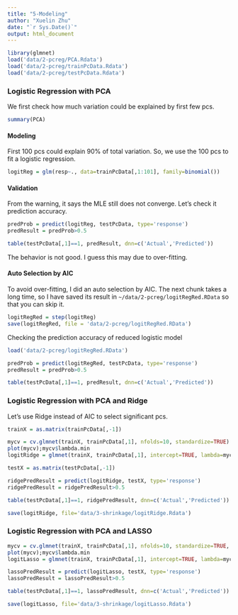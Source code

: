 ```yaml
---
title: "5-Modeling"
author: "Xuelin Zhu"
date: "`r Sys.Date()`"
output: html_document
---
```


```r
library(glmnet)
load('data/2-pcreg/PCA.Rdata')
load('data/2-pcreg/trainPcData.Rdata')
load('data/2-pcreg/testPcData.Rdata')
```

### Logistic Regression with PCA
We first check how much variation could be explained by first few pcs.
```r
summary(PCA)
```
#### Modeling
First 100 pcs could explain 90% of total variation. So, we use the 100 pcs to fit a logistic regression.
```r
logitReg = glm(resp~., data=trainPcData[,1:101], family=binomial())
```

#### Validation
From the warning, it says the MLE still does not converge. Let's check it prediction accuracy.
```r
predProb = predict(logitReg, testPcData, type='response')
predResult = predProb>0.5

table(testPcData[,1]==1, predResult, dnn=c('Actual','Predicted'))
```
The behavior is not good. I guess this may due to over-fitting.

#### Auto Selection by AIC
To avoid over-fitting, I did an auto selection by AIC. The next chunk takes a long time, so I have saved its result in ```~/data/2-pcreg/logitRegRed.RData``` so that you can skip it.
```r
logitRegRed = step(logitReg)
save(logitRegRed, file = 'data/2-pcreg/logitRegRed.RData')
```

Checking the prediction accuracy of reduced logistic model
```r
load('data/2-pcreg/logitRegRed.RData')

predProb = predict(logitRegRed, testPcData, type='response')
predResult = predProb>0.5

table(testPcData[,1]==1, predResult, dnn=c('Actual','Predicted'))
```

### Logistic Regression with PCA and Ridge
Let's use Ridge instead of AIC to select significant pcs.
```r
trainX = as.matrix(trainPcData[,-1])

mycv = cv.glmnet(trainX, trainPcData[,1], nfolds=10, standardize=TRUE)
plot(mycv);mycv$lambda.min
logitRidge = glmnet(trainX, trainPcData[,1], intercept=TRUE, lambda=mycv$lambda.min); rm(mycv)

testX = as.matrix(testPcData[,-1])

ridgePredResult = predict(logitRidge, testX, type='response')
ridgePredResult = ridgePredResult>0.5

table(testPcData[,1]==1, ridgePredResult, dnn=c('Actual','Predicted'))

save(logitRidge, file='data/3-shrinkage/logitRidge.Rdata')
```

### Logistic Regression with PCA and LASSO
```r
mycv = cv.glmnet(trainX, trainPcData[,1], nfolds=10, standardize=TRUE, family='multinomial')
plot(mycv);mycv$lambda.min
logitLasso = glmnet(trainX, trainPcData[,1], intercept=TRUE, lambda=mycv$lambda.min); rm(mycv)

lassoPredResult = predict(logitLasso, testX, type='response')
lassoPredResult = lassoPredResult>0.5

table(testPcData[,1]==1, lassoPredResult, dnn=c('Actual','Predicted'))

save(logitLasso, file='data/3-shrinkage/logitLasso.Rdata')
```







